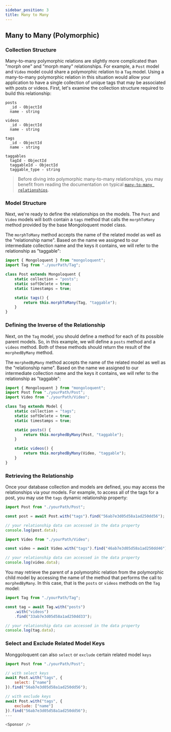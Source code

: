 ```yaml
---
sidebar_position: 3
title: Many to Many
---
```



## Many to Many (Polymorphic)

### Collection Structure

Many-to-many polymorphic relations are slightly more complicated than "morph one" and "morph many" relationships. For example, a `Post` model and `Video` model could share a polymorphic relation to a `Tag` model. Using a many-to-many polymorphic relation in this situation would allow your application to have a single collection of unique tags that may be associated with posts or videos. First, let's examine the collection structure required to build this relationship:

```
posts
  _id - ObjectId
  name - string

videos
  _id - ObjectId
  name - string

tags
  _id - ObjectId
  name - string

taggables
  tagId - ObjectId
  taggableId - ObjectId
  taggable_type - string
```

> Before diving into polymorphic many-to-many relationships, you may benefit from reading the documentation on typical [`many-to-many relationships`](/docs/tutorials/relationships/belongs-to-many).

### Model Structure

Next, we're ready to define the relationships on the models. The `Post` and `Video` models will both contain a `tags` method that calls the `morphToMany` method provided by the base Mongoloquent model class.

The `morphToMany` method accepts the name of the related model as well as the "relationship name". Based on the name we assigned to our intermediate collection name and the keys it contains, we will refer to the relationship as "taggable":

```javascript
import { Mongoloquent } from "mongoloquent";
import Tag from "./yourPath/Tag";

class Post extends Mongoloquent {
	static collection = "posts";
	static softDelete = true;
	static timestamps = true;

	static tags() {
		return this.morphToMany(Tag, "taggable");
	}
}
```

### Defining the Inverse of the Relationship

Next, on the `Tag` model, you should define a method for each of its possible parent models. So, in this example, we will define a `posts` method and a `videos` method. Both of these methods should return the result of the `morphedByMany` method.

The `morphedByMany` method accepts the name of the related model as well as the "relationship name". Based on the name we assigned to our intermediate collection name and the keys it contains, we will refer to the relationship as "taggable":

```javascript
import { Mongoloquent } from "mongoloquent";
import Post from "./yourPath/Post";
import Video from "./yourPath/Video";

class Tag extends Model {
	static collection = "tags";
	static softDelete = true;
	static timestamps = true;

	static posts() {
		return this.morphedByMany(Post, "taggable");
	}

	static videos() {
		return this.morphedByMany(Video, "taggable");
	}
}
```

### Retrieving the Relationship

Once your database collection and models are defined, you may access the relationships via your models. For example, to access all of the tags for a post, you may use the `tags` dynamic relationship property:

```javascript
import Post from "./yourPath/Post";

const post = await Post.with("tags").find("56ab7e3d05d58a1ad250dd56");

// your relationship data can accessed in the data property
console.log(post.data);
```

```javascript
import Video from "./yourPath/Video";

const video = await Video.with("tags").find("46ab7e3d05d58a1ad250dd46");

// your relationship data can accessed in the data property
console.log(video.data);
```

You may retrieve the parent of a polymorphic relation from the polymorphic child model by accessing the name of the method that performs the call to `morphedByMany`. In this case, that is the `posts` or `videos` methods on the `Tag` model:

```javascript
import Tag from "./yourPath/Tag";

const tag = await Tag.with("posts")
	.with("videos")
	.find("33ab7e3d05d58a1ad250dd33");

// your relationship data can accessed in the data property
console.log(tag.data);
```

### Select and Exclude Related Model Keys

Monggoloquent can also `select` or `exclude` certain related model `keys`

```js
import Post from "./yourPath/Post";

// with select keys
await Post.with("tags", {
	select: ["name"]
}).find("56ab7e3d05d58a1ad250dd56");

// with exclude keys
await Post.with("tags", {
	exclude: ["name"]
}).find("56ab7e3d05d58a1ad250dd56");
---

<Sponsor />
```
